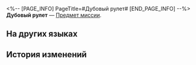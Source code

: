 <%-- [PAGE_INFO]
PageTitle=#Дубовый рулет#
[END_PAGE_INFO] --%>
{{Предмет Инфобокс
|id          = 150044
|Изображение = Предмет Дубовый рулет.png
|Тип         = Предмет миссии
|Инвентарь   = Миссии
|Редкость    = 3
|Эффект      = 
|Описание    = Есть легенда, что бедные жители приграничных планет запекали в тесте древесные щепки, чтобы утолить голод. Со временем эта практика превратилась в своеобразную традицию среди аристократов, символизирующую «благоговение» перед прошлым.<br />Этот продукт содержит множество растительных добавок, очень напоминающих дубовые бруски как по внешнему виду, так и по составу. Только самым амбициозным и решительным людям под силу проглотить этот рулет.
}}
{{Описание|''«Политики из клана Дубов гордятся тем, что могут съесть его и глазом не моргнув. Они верят, что это большой подвиг».''}}
'''Дубовый рулет''' — [[Предмет миссии]].

==На других языках==
{{На других языках
|en   = Oak Cake Rolls
|zhs  = 橡木蛋糕卷
|zht  = 橡木蛋糕捲
|ja   = オークロール
|ko   = 참나무 롤케이크
|es   = Pastel de roble
|fr   = Gâteau roulé Vieux-Chêne
|ru   = Дубовый рулет
|th   = Oak Cake Rolls
|vi   = Bông Lan Cuộn Gỗ Sồi
|de   = Eichen-Biskuitrollen
|id   = Oak Cake Roll
|pt   = Rocamboles de Carvalho
}}

==История изменений==
{{История изменений|3.5}}